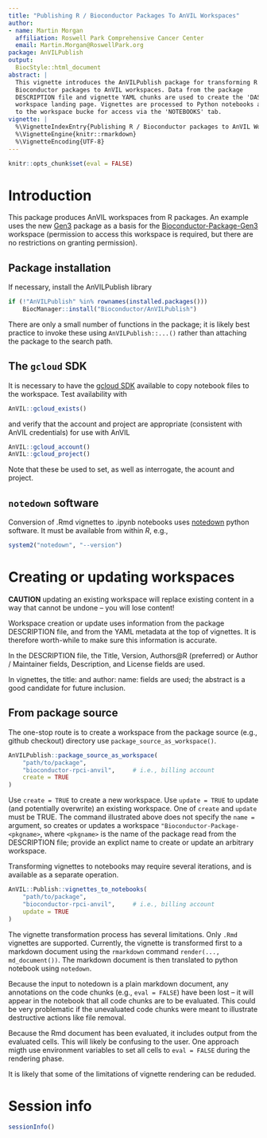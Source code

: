 ```yaml
---
title: "Publishing R / Bioconductor Packages To AnVIL Workspaces"
author:
- name: Martin Morgan
  affiliation: Roswell Park Comprehensive Cancer Center
  email: Martin.Morgan@RoswellPark.org
package: AnVILPublish
output:
  BiocStyle::html_document
abstract: |
  This vignette introduces the AnVILPublish package for transforming R / 
  Bioconductor packages to AnVIL workspaces. Data from the package 
  DESCRIPTION file and vignette YAML chunks are used to create the 'DASHBOARD'
  workspace landing page. Vignettes are processed to Python notebooks and added
  to the workspace bucke for access via the 'NOTEBOOKS' tab.
vignette: |
  %\VignetteIndexEntry{Publishing R / Bioconductor packages to AnVIL Workspaces}
  %\VignetteEngine{knitr::rmarkdown}
  %\VignetteEncoding{UTF-8}
---
```


```r
knitr::opts_chunk$set(eval = FALSE)
```

# Introduction

This package produces AnVIL workspaces from R packages. An example
uses the new [Gen3][4] package as a basis for the
[Bioconductor-Package-Gen3][3] workspace (permission to access this
workspace is required, but there are no restrictions on granting
permission).

[4]: https://github.com/Bioconductor/Gen3
[3]: https://anvil.terra.bio/#workspaces/bioconductor-rpci-anvil/Bioconductor-Package-Gen3

## Package installation

If necessary, install the AnVILPublish library

```r
if (!"AnVILPublish" %in% rownames(installed.packages()))
    BiocManager::install("Bioconductor/AnVILPublish")
```

There are only a small number of functions in the package; it is
likely best practice to invoke these using `AnVILPublish::...()`
rather than attaching the package to the search path.

## The `gcloud` SDK

It is necessary to have the [gcloud SDK][1] available to copy notebook
files to the workspace. Test availability with

```r
AnVIL::gcloud_exists()
```

and verify that the account and project are appropriate (consistent
with AnVIL credentials) for use with AnVIL

```r
AnVIL::gcloud_account()
AnVIL::gcloud_project()
```

Note that these be used to set, as well as interrogate, the acount and project.

[1]: https://cloud.google.com/sdk

## `notedown` software

Conversion of .Rmd vignettes to .ipynb notebooks uses [notedown][2]
python software. It must be available from within _R_, e.g.,

```r
system2("notedown", "--version")
```

[2]: https://github.com/aaren/notedown

# Creating or updating workspaces

**CAUTION** updating an existing workspace will replace existing
content in a way that cannot be undone -- you will lose content!

Workspace creation or update uses information from the package
DESCRIPTION file, and from the YAML metadata at the top of
vignettes. It is therefore worth-while to make sure this information
is accurate.

In the DESCRIPTION file, the Title, Version, Authors\@R (preferred) or
Author / Maintainer fields, Description, and License fields are used.

In vignettes, the title: and author: name: fields are used; the
abstract is a good candidate for future inclusion.

## From package source

The one-stop route is to create a workspace from the package source
(e.g., github checkout) directory use `package_source_as_workspace()`.

```r
AnVILPublish::package_source_as_workspace(
    "path/to/package",
    "bioconductor-rpci-anvil",     # i.e., billing account
    create = TRUE
)
```

Use `create = TRUE` to create a new workspace. Use `update = TRUE` to
update (and potentially overwrite) an existing workspace. One of
`create` and `update` must be TRUE. The command illustrated above does
not specify the `name =` argument, so creates or updates a workspace
`"Bioconductor-Package-<pkgname>`, where `<pkgname>` is the name of
the package read from the DESCRIPTION file; provide an explict name to
create or update an arbitrary workspace.

Transforming vignettes to notebooks may require several iterations,
and is available as a separate operation.

```r
AnVIL::Publish::vignettes_to_notebooks(
    "path/to/package",
    "bioconductor-rpci-anvil",     # i.e., billing account
    update = TRUE
)
```

The vignette transformation process has several limitations. Only
`.Rmd` vignettes are supported. Currently, the vignette is transformed
first to a markdown document using the `rmarkdown` command
`render(..., md_document())`.  The markdown document is then
translated to python notebook using `notedown`.

Because the input to notedown is a plain markdown document, any
annotations on the code chunks (e.g., `eval = FALSE`) have been lost
-- it will appear in the notebook that all code chunks are to be
evaluated. This could be very problematic if the unevaluated code
chunks were meant to illustrate destructive actions like file removal.

Because the Rmd document has been evaluated, it includes output from
the evaluated cells. This will likely be confusing to the user. One
approach migth use environment variables to set all cells to `eval =
FALSE` during the rendering phase.

It is likely that some of the limitations of vignette rendering can be
reduded.

# Session info {.unnumbered}

```r
sessionInfo()
```
